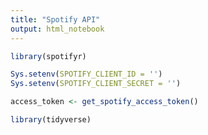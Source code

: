 ```yaml
---
title: "Spotify API"
output: html_notebook
---
```


```r

library(spotifyr)

Sys.setenv(SPOTIFY_CLIENT_ID = '')
Sys.setenv(SPOTIFY_CLIENT_SECRET = '')

access_token <- get_spotify_access_token()

```

```r

library(tidyverse)

```
```r



```

